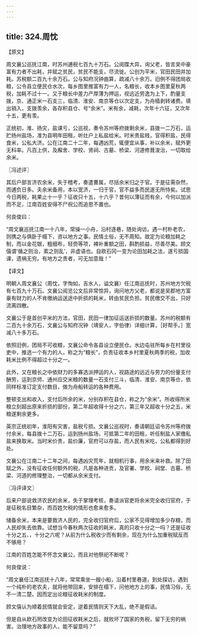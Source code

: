 ```yaml
---
---
---
```

title: 324.周忱
---



【原文】

周文襄公巡抚江南，时苏州逋税七百九十万石。公阅牒大异，询父老，皆言吴中豪富有力者不出耗，并赋之贫民，贫民不能支，尽流徙。公创为平米，官田民田并加耗。苏税额二百九十余万石。公与知府况钟曲算，疏减八十余万。旧例不得团局收粮，公令县立便民仓水次，每乡图里推富有力一人，名粮长，收本乡图里夏秋两税，加耗不过十一。又于粮长中差力产厚薄为押运，视远近劳逸为上下，酌量支拨，京、通正米一石支三，临清、淮安、南京等仓以次定支，为舟樯剥转诸费。填出销入，支拨羡余，各存积县仓、号“余米”。米有余，减耗，次年十六征，又次年十五，更有羡。

正统初，淮、扬灾，盐课亏，公巡视，奏令苏州等府拨剩余米，县拨一二万石，运贮扬州盐场，准为县明年田租，听灶户上私盐给米。时米贵盐贱，官得积盐，民得食米，公私大济。公在江南二十二年，每遇凶荒，辄便宜从事，补以余米，赋外更无科率。凡百上供，及廨舍、学校、贤祠、古墓、桥梁、河道修葺浚治，一切取给余米。

〖冯述评〗

其后户部言济农余米，失于稽考，奏遣曹属，尽括余米归之于官。于是征需杂然，而逋负日多。夫余米备用，本以宽济，一归于官，官不益多而民遂无所恃矣。试思今日两税，耗果止十一乎？征收只十五，十六乎？昔何以薄征而有余，今何以加派而不足，江南百姓安得不尸祝公而追思不置也。

何良俊曰：

“周文襄巡抚江南一十八年，常操一小舟，沿村逐巷，随处询访。遇一村朴老农，则携之与俱卧于榻下，咨以地方之事。民情土俗，无不周知。故定为论粮加耗之制，而以金花银，粗细布，轻赍等项，裨补重额之田，斟酌损益，尽善尽美。顾文僖谓‘循之则治，紊之则乱’，非虚语也。自欧石冈一变为论田加耗之法，遂亏损国课，遗祸无穷。有地方之责者，可无加意哉！”

【译文】

明朝人周文襄公（周忱，字恂如，吉水人，谥文襄）任江南巡抚时，苏州地方欠税有七百九十万石。文襄公阅览公文后非常惊异，询问地方父老，都说是吴郡地方富豪有财力的人不肯缴纳运送途中折损的耗米，转由贫民负担。贫民缴交不出，只好流离四散。

文襄公于是首创平米的方法，官田，民田一律加征运送折损的数量。苏州的税额有二百九十余万石，文襄公与知府况钟（靖安人，字伯律）详细计算，［好帮手。］宽减八十多万石。

依照旧例，团局不可收粮，文襄公命令各县设立便民仓。水边屯驻所每乡在村里役吏中，推选一个有力的人，称之为“粮长”，负责征收本乡村里夏秋两季的税，加收耗米比例不得超过十分之一。

此外，又在粮长之中依财力的多寡选派押运的人，视路途的远近与劳力的份量支付酬劳，运到京师、通州应交米粮的数量一石支付三斗，临清、淮安、南京等仓，依同样标准订定支付数目，做为舟船转运的各种费用。

整顿支出和收入，支付后所余的米，分别存积在县仓，称之为“余米”。所收得所米粮立刻超出原来折损的部份，第二年超收得十分之六，第三年又超收十分之五，米粮遂剩余更多。

英宗正统初年，淮阳有灾害，盐税亏损。文襄公巡视时，奏请朝廷诏令苏州等府拨付余米，每县拨十二万石，运到扬州盐场，可抵第二年的田租，听任制盐人家缴私盐来换取米。当时米价贵，盐价廉，官府可以存盐，而人民有米吃，公私都得到好处。

文襄公在江南二十二年之间，每遇凶灾荒年，就相机行事，用余米来补救。除了田赋之外，没有征收任何额外的税，凡是各种进贡，及官署、学校、祠堂、古墓、桥梁、河道的修理整治，一切都从余米支付。

〖冯评译文〗

后来户部说救济农民的余米，失于掌理考核，奏请派官吏将余米完全收归官府，于是征税名目繁杂，而百姓欠税的情形也愈来愈多。

储备余米，本来是要救济人民的，完全收归官府后，公家不见得增加多少存粮，而人民却失去依靠。试想当今春秋两次征收的耗米，真的只收十分之一吗？还是征收十分之五、，十分之六呢？从前为什么税收少而有剩余，现在为什么加重税赋反而不够用？

江南的百姓怎能不怀念文襄公，而且对他祭祀不断呢？

何良俊说：

“周文襄任江南巡抚十八年，常常乘坐一艘小船，沿着村里巷道，到处探访，遇到一个纯朴的老农夫，就将他带回来，安排在榻下，问他地方上的事，民情习俗，无不一清二楚。因而定出论粮征收耗米的制度。

顾文僖认为顺着民情就会安定，逆着民情则天下大乱，绝不是假话。

但是自从欧石罔改变为论田征收耗米之后，就败坏了国家的务税，留下无穷的祸害。治理地方政事的人，能不留意吗？”